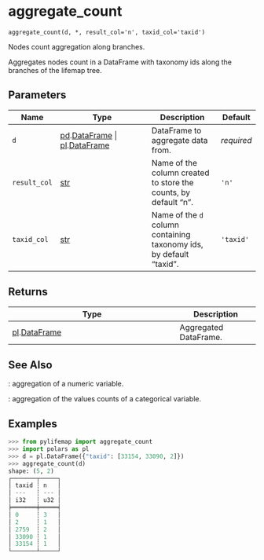 # aggregate_count { #pylifemap.aggregate_count }

`aggregate_count(d, *, result_col='n', taxid_col='taxid')`

Nodes count aggregation along branches.

Aggregates nodes count in a DataFrame with taxonomy ids along the branches
of the lifemap tree.

## Parameters

| Name         | Type                                                                                             | Description                                                         | Default    |
|--------------|--------------------------------------------------------------------------------------------------|---------------------------------------------------------------------|------------|
| `d`          | [pd](`pandas`).[DataFrame](`pandas.DataFrame`) \| [pl](`polars`).[DataFrame](`polars.DataFrame`) | DataFrame to aggregate data from.                                   | _required_ |
| `result_col` | [str](`str`)                                                                                     | Name of the column created to store the counts, by default "n".     | `'n'`      |
| `taxid_col`  | [str](`str`)                                                                                     | Name of the `d` column containing taxonomy ids, by default "taxid". | `'taxid'`  |

## Returns

| Type                                           | Description           |
|------------------------------------------------|-----------------------|
| [pl](`polars`).[DataFrame](`polars.DataFrame`) | Aggregated DataFrame. |

## See Also

[](`~pylifemap.aggregate_num`) : aggregation of a numeric variable.

[](`~pylifemap.aggregate_freq`) : aggregation of the values counts of a categorical variable.

## Examples

```python
>>> from pylifemap import aggregate_count
>>> import polars as pl
>>> d = pl.DataFrame({"taxid": [33154, 33090, 2]})
>>> aggregate_count(d)
shape: (5, 2)
┌───────┬─────┐
│ taxid ┆ n   │
│ ---   ┆ --- │
│ i32   ┆ u32 │
╞═══════╪═════╡
│ 0     ┆ 3   │
│ 2     ┆ 1   │
│ 2759  ┆ 2   │
│ 33090 ┆ 1   │
│ 33154 ┆ 1   │
└───────┴─────┘
```